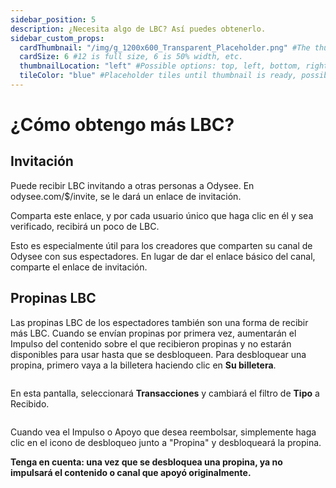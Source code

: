 ---
sidebar_position: 5
description: ¿Necesita algo de LBC? Así puedes obtenerlo.
sidebar_custom_props:
  cardThumbnail: "/img/g_1200x600_Transparent_Placeholder.png" #The thumbnail on the category card.
  cardSize: 6 #12 is full size, 6 is 50% width, etc.
  thumbnailLocation: "left" #Possible options: top, left, bottom, right, none
  tileColor: "blue" #Placeholder tiles until thumbnail is ready, possible options: blue, cream, darkpurple, lightpurple, mauve, orange, pink, none
---

# ¿Cómo obtengo más LBC?

## Invitación

Puede recibir LBC invitando a otras personas a Odysee. En odysee.com/$/invite, se le dará un enlace de invitación.

Comparta este enlace, y por cada usuario único que haga clic en él y sea verificado, recibirá un poco de LBC.

Esto es especialmente útil para los creadores que comparten su canal de Odysee con sus espectadores. En lugar de dar el enlace básico del canal, comparte el enlace de invitación.

## Propinas LBC

Las propinas LBC de los espectadores también son una forma de recibir más LBC. Cuando se envían propinas por primera vez, aumentarán el Impulso del contenido sobre el que recibieron propinas y no estarán disponibles para usar hasta que se desbloqueen. Para desbloquear una propina, primero vaya a la billetera haciendo clic en **Su billetera**.

<Image img="/img/en/category-wallet1.png"/>

En esta pantalla, seleccionará **Transacciones** y cambiará el filtro de **Tipo** a Recibido.

<Image img="/img/en/odysee-monetization9.png"/>

Cuando vea el Impulso o Apoyo que desea reembolsar, simplemente haga clic en el icono de desbloqueo junto a "Propina" y desbloqueará la propina.

**Tenga en cuenta: una vez que se desbloquea una propina, ya no impulsará el contenido o canal que apoyó originalmente.**